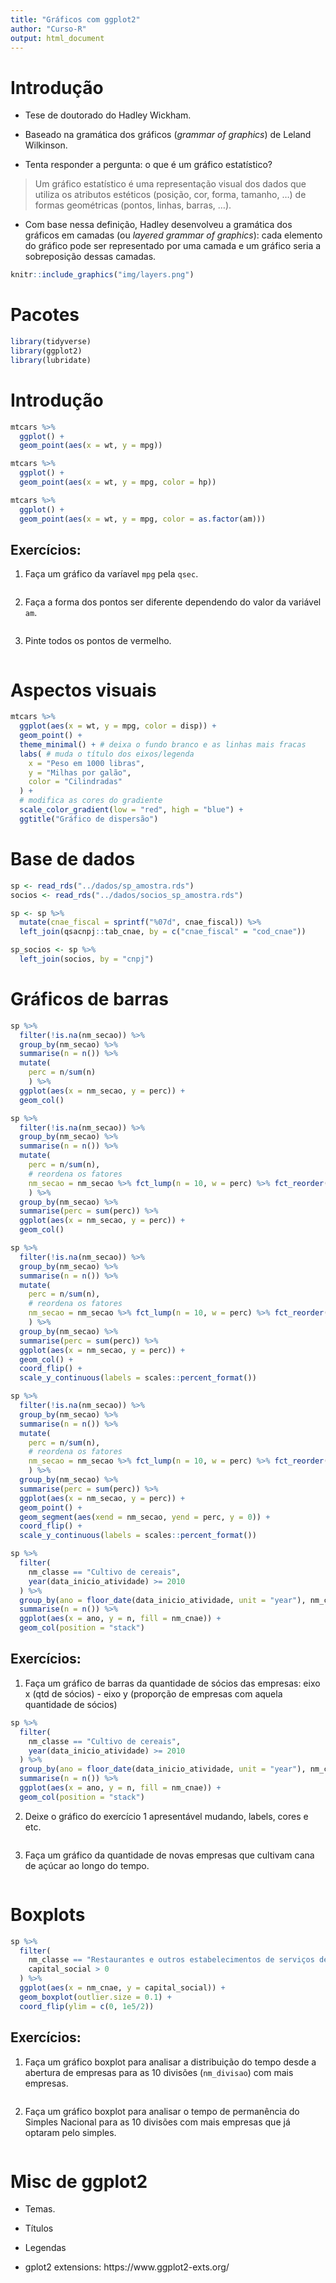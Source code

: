 ```yaml
---
title: "Gráficos com ggplot2"
author: "Curso-R"
output: html_document
---
```


# Introdução

- Tese de doutorado do Hadley Wickham.

- Baseado na gramática dos gráficos (*grammar of graphics*) de Leland Wilkinson.

- Tenta responder a pergunta: o que é um gráfico estatístico?


> Um gráfico estatístico é uma representação visual dos dados que utiliza os atributos estéticos (posição, cor, forma, tamanho, ...) de formas geométricas (pontos, linhas, barras, ...).

- Com base nessa definição, Hadley desenvolveu a gramática dos gráficos em camadas (ou *layered grammar of graphics*): cada elemento do gráfico pode ser representado por uma camada e um gráfico seria a sobreposição dessas camadas.

```r
knitr::include_graphics("img/layers.png")
```


# Pacotes

```r
library(tidyverse)
library(ggplot2)
library(lubridate)
```

# Introdução

```r
mtcars %>% 
  ggplot() +
  geom_point(aes(x = wt, y = mpg))
```


```r
mtcars %>% 
  ggplot() +
  geom_point(aes(x = wt, y = mpg, color = hp))
```

```r
mtcars %>% 
  ggplot() +
  geom_point(aes(x = wt, y = mpg, color = as.factor(am)))
```

## Exercícios:

1. Faça um gráfico da varíavel `mpg` pela `qsec`. 

```r

```

2. Faça a forma dos pontos ser diferente dependendo do valor da variável 
`am`.

```r

```

3. Pinte todos os pontos de vermelho.

```r

```

# Aspectos visuais

```r
mtcars %>% 
  ggplot(aes(x = wt, y = mpg, color = disp)) +
  geom_point() +
  theme_minimal() + # deixa o fundo branco e as linhas mais fracas
  labs( # muda o título dos eixos/legenda
    x = "Peso em 1000 libras", 
    y = "Milhas por galão", 
    color = "Cilindradas"
  ) +
  # modifica as cores do gradiente
  scale_color_gradient(low = "red", high = "blue") + 
  ggtitle("Gráfico de dispersão")
```

# Base de dados

```r
sp <- read_rds("../dados/sp_amostra.rds")
socios <- read_rds("../dados/socios_sp_amostra.rds")

sp <- sp %>% 
  mutate(cnae_fiscal = sprintf("%07d", cnae_fiscal)) %>% 
  left_join(qsacnpj::tab_cnae, by = c("cnae_fiscal" = "cod_cnae"))

sp_socios <- sp %>% 
  left_join(socios, by = "cnpj")
```

# Gráficos de barras

```r
sp %>% 
  filter(!is.na(nm_secao)) %>% 
  group_by(nm_secao) %>% 
  summarise(n = n()) %>% 
  mutate(
    perc = n/sum(n)
    ) %>% 
  ggplot(aes(x = nm_secao, y = perc)) +
  geom_col()
```

```r
sp %>% 
  filter(!is.na(nm_secao)) %>% 
  group_by(nm_secao) %>% 
  summarise(n = n()) %>% 
  mutate(
    perc = n/sum(n),
    # reordena os fatores
    nm_secao = nm_secao %>% fct_lump(n = 10, w = perc) %>% fct_reorder(perc)
    ) %>% 
  group_by(nm_secao) %>% 
  summarise(perc = sum(perc)) %>% 
  ggplot(aes(x = nm_secao, y = perc)) +
  geom_col()
```

```r
sp %>% 
  filter(!is.na(nm_secao)) %>% 
  group_by(nm_secao) %>% 
  summarise(n = n()) %>% 
  mutate(
    perc = n/sum(n),
    # reordena os fatores
    nm_secao = nm_secao %>% fct_lump(n = 10, w = perc) %>% fct_reorder(perc)
    ) %>% 
  group_by(nm_secao) %>% 
  summarise(perc = sum(perc)) %>% 
  ggplot(aes(x = nm_secao, y = perc)) +
  geom_col() +
  coord_flip() +
  scale_y_continuous(labels = scales::percent_format())
```

```r
sp %>% 
  filter(!is.na(nm_secao)) %>% 
  group_by(nm_secao) %>% 
  summarise(n = n()) %>% 
  mutate(
    perc = n/sum(n),
    # reordena os fatores
    nm_secao = nm_secao %>% fct_lump(n = 10, w = perc) %>% fct_reorder(perc)
    ) %>% 
  group_by(nm_secao) %>% 
  summarise(perc = sum(perc)) %>% 
  ggplot(aes(x = nm_secao, y = perc)) +
  geom_point() +
  geom_segment(aes(xend = nm_secao, yend = perc, y = 0)) +
  coord_flip() +
  scale_y_continuous(labels = scales::percent_format())
```


```r
sp %>% 
  filter(
    nm_classe == "Cultivo de cereais", 
    year(data_inicio_atividade) >= 2010
  ) %>% 
  group_by(ano = floor_date(data_inicio_atividade, unit = "year"), nm_cnae) %>% 
  summarise(n = n()) %>% 
  ggplot(aes(x = ano, y = n, fill = nm_cnae)) +
  geom_col(position = "stack")
```


## Exercícios:

1. Faça um gráfico de barras da quantidade de sócios das empresas: eixo x (qtd de sócios) - eixo y (proporção de empresas com aquela quantidade de sócios)

```r
sp %>% 
  filter(
    nm_classe == "Cultivo de cereais", 
    year(data_inicio_atividade) >= 2010
  ) %>% 
  group_by(ano = floor_date(data_inicio_atividade, unit = "year"), nm_cnae) %>% 
  summarise(n = n()) %>% 
  ggplot(aes(x = ano, y = n, fill = nm_cnae)) +
  geom_col(position = "stack")
```

2. Deixe o gráfico do exercício 1 apresentável mudando, labels, cores e etc.

```r

```

3. Faça um gráfico da quantidade de novas empresas que cultivam cana de açúcar
ao longo do tempo.

```r

```

# Boxplots

```r
sp %>% 
  filter(
    nm_classe == "Restaurantes e outros estabelecimentos de serviços de alimentação e bebidas", 
    capital_social > 0
  ) %>% 
  ggplot(aes(x = nm_cnae, y = capital_social)) +
  geom_boxplot(outlier.size = 0.1) +
  coord_flip(ylim = c(0, 1e5/2))
```


## Exercícios:

1. Faça um gráfico boxplot para analisar a distribuição do tempo desde a abertura
de empresas para as 10 divisões (`nm_divisao`) com mais empresas.

```r

```

2. Faça um gráfico boxplot para analisar o tempo de permanência do Simples 
Nacional para as 10 divisões com mais empresas que já optaram pelo simples.

```r

```


# Misc de ggplot2

- Temas.

- Títulos

- Legendas

- gplot2 extensions: https://www.ggplot2-exts.org/


